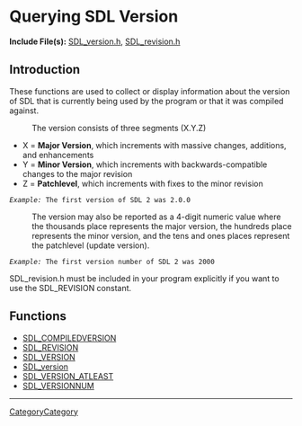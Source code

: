 = Querying SDL Version =

'''Include File(s):''' [https://github.com/libsdl-org/SDL/blob/SDL2/include/SDL_version.h SDL_version.h], [https://github.com/libsdl-org/SDL/blob/SDL2/include/SDL_revision.h SDL_revision.h]


== Introduction ==

These functions are used to collect or display information about the version of SDL that is currently being used by the program or that it was compiled against.

: The version consists of three segments (X.Y.Z)
* X = '''Major Version''', which increments with massive changes, additions, and enhancements
* Y = '''Minor Version''', which increments with backwards-compatible changes to the major revision
* Z = '''Patchlevel''', which increments with fixes to the minor revision<br/>
 ''Example:'' The first version of SDL 2 was 2.0.0

: The version may also be reported as a 4-digit numeric value where the thousands place represents the major version, the hundreds place represents the minor version, and the tens and ones places represent the patchlevel (update version).
 ''Example:'' The first version number of SDL 2 was 2000

SDL_revision.h must be included in your program explicitly if you want to use the SDL_REVISION constant.

== Functions ==

<!-- BEGIN CATEGORY LIST -->
* [[SDL_COMPILEDVERSION]]
* [[SDL_REVISION]]
* [[SDL_VERSION]]
* [[SDL_version]]
* [[SDL_VERSION_ATLEAST]]
* [[SDL_VERSIONNUM]]
<!-- END CATEGORY LIST -->
----
[[CategoryCategory]]
